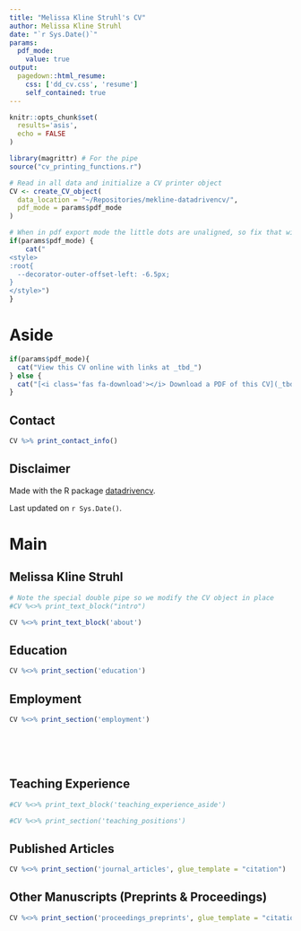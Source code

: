 ```yaml
---
title: "Melissa Kline Struhl's CV"
author: Melissa Kline Struhl
date: "`r Sys.Date()`"
params:
  pdf_mode:
    value: true
output:
  pagedown::html_resume:
    css: ['dd_cv.css', 'resume']
    self_contained: true
---
```


```r
knitr::opts_chunk$set(
  results='asis', 
  echo = FALSE
)

library(magrittr) # For the pipe
source("cv_printing_functions.r")

# Read in all data and initialize a CV printer object
CV <- create_CV_object(
  data_location = "~/Repositories/mekline-datadrivencv/",  
  pdf_mode = params$pdf_mode
)

```


```r
# When in pdf export mode the little dots are unaligned, so fix that with some conditional CSS.
if(params$pdf_mode) {
    cat("
<style>
:root{
  --decorator-outer-offset-left: -6.5px;
}
</style>")
}
```


Aside
================================================================================


```r
if(params$pdf_mode){
  cat("View this CV online with links at _tbd_")
} else {
  cat("[<i class='fas fa-download'></i> Download a PDF of this CV](_tbd_)")
}
```

Contact {#contact}
--------------------------------------------------------------------------------

```r
CV %>% print_contact_info()
```



<!-- Language Skills {#skills} -->
<!-- -------------------------------------------------------------------------------- -->

<!-- ```{r} -->
<!-- #CV %>% print_skill_bars() -->
<!-- ``` -->



Disclaimer {#disclaimer}
--------------------------------------------------------------------------------

Made with the R package [datadrivencv](https://github.com/nstrayer/datadrivencv).

Last updated on `r Sys.Date()`.



Main
================================================================================

Melissa Kline Struhl {#title}
--------------------------------------------------------------------------------

```r
# Note the special double pipe so we modify the CV object in place
#CV %<>% print_text_block("intro") 
```


```r
CV %<>% print_text_block('about')
```


Education {data-icon=graduation-cap data-concise=true}
--------------------------------------------------------------------------------

```r
CV %<>% print_section('education')
```



Employment {data-icon=laptop}
--------------------------------------------------------------------------------

```r
CV %<>% print_section('employment')
```




<!-- These breaks just force a new page so section doesnt get cut off -->
<br>
<br>
<br>

Teaching Experience {data-icon=chalkboard-teacher}
--------------------------------------------------------------------------------

::: aside
```r
#CV %<>% print_text_block('teaching_experience_aside')
```
:::

```r
#CV %<>% print_section('teaching_positions')
```





Published Articles {data-icon=book}
--------------------------------------------------------------------------------

```r
CV %<>% print_section('journal_articles', glue_template = "citation")
```



Other Manuscripts (Preprints & Proceedings) {data-icon=book}
--------------------------------------------------------------------------------

```r
CV %<>% print_section('proceedings_preprints', glue_template = "citation")
```



<!-- ```{r} -->
<!-- CV %<>% print_links() -->
<!-- ``` -->

<!-- Industry Experience {data-icon=suitcase} -->
<!-- -------------------------------------------------------------------------------- -->

<!-- ::: aside -->
<!-- ```{r} -->
<!-- #CV %<>% print_text_block('industy_experience_aside') -->
<!-- ``` -->
<!-- ::: -->

<!-- ```{r} -->
<!-- #CV %<>% print_section('industry_positions') -->
<!-- ``` -->


<!-- Selected Data Science Writing {data-icon=chart-line} -->
<!-- -------------------------------------------------------------------------------- -->

<!-- ::: aside -->
<!-- ```{r} -->
<!-- CV %<>% print_text_block('data_science_writing_aside') -->
<!-- ``` -->
<!-- ::: -->

<!-- ```{r} -->
<!-- CV %<>% print_section('data_science_writings') -->
<!-- ``` -->



<!-- Selected Press (About)  {data-icon=newspaper} -->
<!-- -------------------------------------------------------------------------------- -->

<!-- ```{r} -->
<!-- CV %<>% print_section('about_me_press') -->
<!-- ``` -->


<!-- Selected Press (By)  {data-icon=newspaper} -->
<!-- -------------------------------------------------------------------------------- -->

<!-- ```{r} -->
<!-- #CV %<>% print_section('by_me_press') -->
<!-- ``` -->

